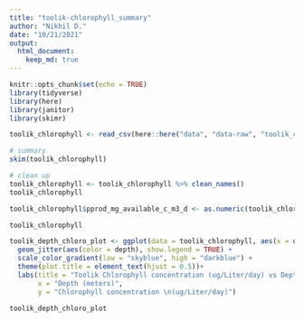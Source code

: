 ```yaml
---
title: "toolik-chlorophyll_summary"
author: "Nikhil D."
date: "10/21/2021"
output:  
  html_document:
    keep_md: true
---
```


```r
knitr::opts_chunk$set(echo = TRUE)
library(tidyverse)
library(here)
library(janitor)
library(skimr)
```

```r
toolik_chlorophyll <- read_csv(here::here("data", "data-raw", "toolik_chlorophyll.csv"))

# summary
skim(toolik_chlorophyll)

# clean up 
toolik_chlorophyll <- toolik_chlorophyll %>% clean_names()
toolik_chlorophyll

toolik_chlorophyll$pprod_mg_available_c_m3_d <- as.numeric(toolik_chlorophyll$pprod_mg_available_c_m3_d)

toolik_chlorophyll
```
```r
toolik_depth_chloro_plot <- ggplot(data = toolik_chlorophyll, aes(x = depth, y = pprod_mg_available_c_m3_d)) +
  geom_jitter(aes(color = depth), show.legend = TRUE) +
  scale_color_gradient(low = "skyblue", high = "darkblue") +
  theme(plot.title = element_text(hjust = 0.5))+
  labs(title = "Toolik Chlorophyll concentration (ug/Liter/day) vs Depth (meter)",
       x = "Depth (meters)",
       y = "Chlorophyll concentration \n(ug/Liter/day)")

toolik_depth_chloro_plot
```



